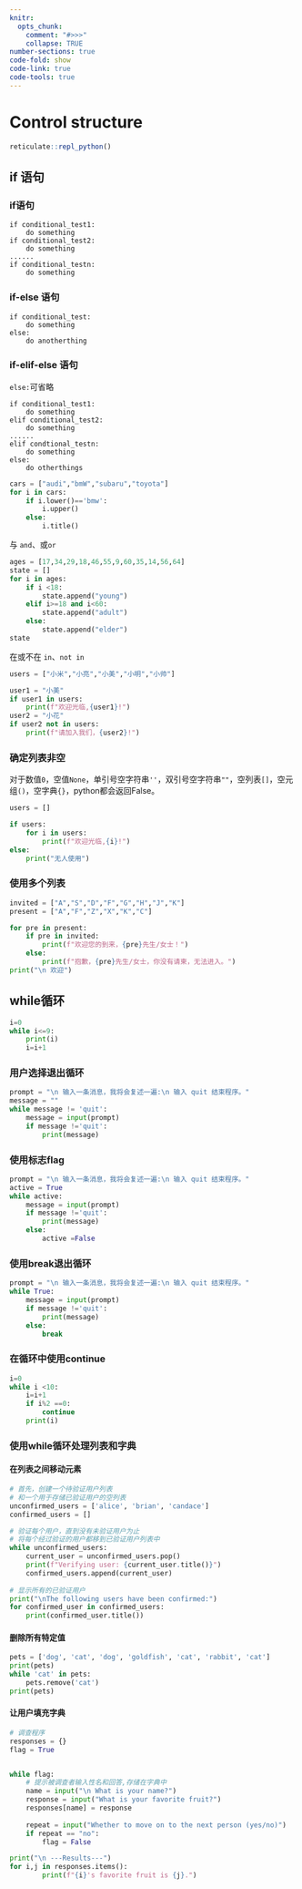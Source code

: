 ```yaml
---
knitr: 
  opts_chunk: 
    comment: "#>>>"
    collapse: TRUE
number-sections: true
code-fold: show
code-link: true
code-tools: true
---
```


# Control structure

```r
reticulate::repl_python()
```

## if 语句

### if语句

```         
if conditional_test1:
    do something
if conditional_test2:
    do something
......
if conditional_testn:
    do something
```

### if-else 语句

```         
if conditional_test:
    do something
else:
    do anotherthing
```

### if-elif-else 语句

`else:`可省略

```         
if conditional_test1:
    do something
elif conditional_test2:
    do something
......
elif condtional_testn:
    do something
else:
    do otherthings
```

```python
cars = ["audi","bmW","subaru","toyota"] 
for i in cars: 
    if i.lower()=='bmw': 
        i.upper() 
    else: 
        i.title()
```

与 `and`、或`or`

```python
ages = [17,34,29,18,46,55,9,60,35,14,56,64] 
state = [] 
for i in ages: 
    if i <18: 
        state.append("young") 
    elif i>=18 and i<60: 
        state.append("adult") 
    else: 
        state.append("elder") 
state
```

在或不在 `in`、`not in`

```python
users = ["小米","小亮","小美","小明","小帅"]

user1 = "小美" 
if user1 in users:
    print(f"欢迎光临,{user1}!")
user2 = "小花"
if user2 not in users:
    print(f"请加入我们，{user2}!")
```

### 确定列表非空

对于数值`0`，空值`None`，单引号空字符串`''`，双引号空字符串`""`，空列表`[]`，空元组`()`，空字典`{}`，python都会返回False。

```python
users = []

if users:
    for i in users:
        print(f"欢迎光临,{i}!")
else:
    print("无人使用")
```

### 使用多个列表

```python
invited = ["A","S","D","F","G","H","J","K"]
present = ["A","F","Z","X","K","C"]

for pre in present:
    if pre in invited:
        print(f"欢迎您的到来，{pre}先生/女士！")
    else:
        print(f"抱歉，{pre}先生/女士，你没有请柬，无法进入。")
print("\n 欢迎")
```

## while循环

```python
i=0
while i<=9:
    print(i)
    i=i+1
```

### 用户选择退出循环

```python
prompt = "\n 输入一条消息，我将会复述一遍:\n 输入 quit 结束程序。"
message = ""
while message != 'quit':
    message = input(prompt)
    if message !='quit':
        print(message)
```

### 使用标志flag

```python
prompt = "\n 输入一条消息，我将会复述一遍:\n 输入 quit 结束程序。"
active = True
while active:
    message = input(prompt)
    if message !='quit':
        print(message)
    else:
        active =False
```

### 使用break退出循环

```python
prompt = "\n 输入一条消息，我将会复述一遍:\n 输入 quit 结束程序。"
while True:
    message = input(prompt)
    if message !='quit':
        print(message)
    else:
        break
```

### 在循环中使用continue

```python
i=0
while i <10:
    i=i+1
    if i%2 ==0:
        continue
    print(i)
```

### 使用while循环处理列表和字典

#### 在列表之间移动元素

```python
# 首先，创建一个待验证用户列表 
# 和一个用于存储已验证用户的空列表
unconfirmed_users = ['alice', 'brian', 'candace'] 
confirmed_users = [] 

# 验证每个用户，直到没有未验证用户为止
# 将每个经过验证的用户都移到已验证用户列表中
while unconfirmed_users:
    current_user = unconfirmed_users.pop() 
    print(f"Verifying user: {current_user.title()}")
    confirmed_users.append(current_user) 
    
# 显示所有的已验证用户 
print("\nThe following users have been confirmed:") 
for confirmed_user in confirmed_users: 
    print(confirmed_user.title())

```

#### 删除所有特定值

```python
pets = ['dog', 'cat', 'dog', 'goldfish', 'cat', 'rabbit', 'cat']
print(pets)
while 'cat' in pets: 
    pets.remove('cat')
print(pets)
```

#### 让用户填充字典

```python
# 调查程序
responses = {}
flag = True


while flag:
    # 提示被调查者输入性名和回答,存储在字典中
    name = input("\n What is your name?")
    response = input("What is your favorite fruit?")
    responses[name] = response
    
    repeat = input("Whether to move on to the next person (yes/no)")
    if repeat == "no":
        flag = False

print("\n ---Results---")
for i,j in responses.items():
        print(f"{i}'s favorite fruit is {j}.")
```
